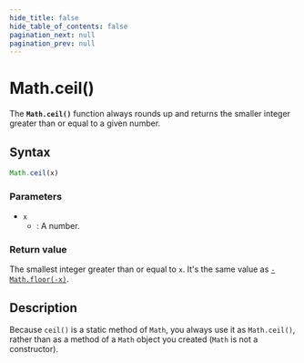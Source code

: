 ```yaml
---
hide_title: false
hide_table_of_contents: false
pagination_next: null
pagination_prev: null
---
```

# Math.ceil()

The **`Math.ceil()`** function always rounds up and returns the smaller integer greater than or equal to a given number.

## Syntax

```js
Math.ceil(x)
```

### Parameters

- `x`
  - : A number.

### Return value

The smallest integer greater than or equal to `x`. It's the same value as [`-Math.floor(-x)`](./floor.mdx).

## Description

Because `ceil()` is a static method of `Math`, you always use it as `Math.ceil()`, rather than as a method of a `Math` object you created (`Math` is not a constructor).
